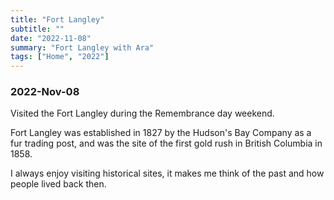 ```yaml
---
title: "Fort Langley"
subtitle: ""
date: "2022-11-08"
summary: "Fort Langley with Ara"
tags: ["Home", "2022"]
---
```



### 2022-Nov-08

Visited the Fort Langley during the Remembrance day weekend.

Fort Langley was established in 1827 by the Hudson's Bay Company as a fur trading post, and was the site of the first gold rush in British Columbia in 1858.

I always enjoy visiting historical sites, it makes me think of the past and how people lived back then.

<div className="mx-auto max-w-lg">
  <DynamicImage
    url="https://storage.googleapis.com/jaeungkim/blog/personal/2022-nov-fortlangley/2022-fortlangley-1.jpg"
    alt="2022-fortlangley-1"
  />
  <DynamicImage
    url="https://storage.googleapis.com/jaeungkim/blog/personal/2022-nov-fortlangley/2022-fortlangley-2.jpg"
    alt="2022-fortlangley-2"
  />
  <DynamicImage
    url="https://storage.googleapis.com/jaeungkim/blog/personal/2022-nov-fortlangley/2022-fortlangley-3.jpg"
    alt="2022-fortlangley-3"
  />
  <DynamicImage
    url="https://storage.googleapis.com/jaeungkim/blog/personal/2022-nov-fortlangley/2022-fortlangley-4.jpg"
    alt="2022-fortlangley-4"
  />
  <DynamicImage
    url="https://storage.googleapis.com/jaeungkim/blog/personal/2022-nov-fortlangley/2022-fortlangley-5.jpg"
    alt="2022-fortlangley-5"
  />
  <DynamicImage
    url="https://storage.googleapis.com/jaeungkim/blog/personal/2022-nov-fortlangley/2022-fortlangley-6.jpg"
    alt="2022-fortlangley-6"
  />
  <DynamicImage
    url="https://storage.googleapis.com/jaeungkim/blog/personal/2022-nov-fortlangley/2022-fortlangley-7.jpg"
    alt="2022-fortlangley-7"
  />
  <DynamicImage
    url="https://storage.googleapis.com/jaeungkim/blog/personal/2022-nov-fortlangley/2022-fortlangley-8.jpg"
    alt="2022-fortlangley-8"
  />
  <DynamicImage
    url="https://storage.googleapis.com/jaeungkim/blog/personal/2022-nov-fortlangley/2022-fortlangley-9.jpg"
    alt="2022-fortlangley-9"
  />
  <DynamicImage
    url="https://storage.googleapis.com/jaeungkim/blog/personal/2022-nov-fortlangley/2022-fortlangley-10.jpg"
    alt="2022-fortlangley-10"
  />
  <DynamicImage
    url="https://storage.googleapis.com/jaeungkim/blog/personal/2022-nov-fortlangley/2022-fortlangley-11.jpg"
    alt="2022-fortlangley-11"
  />
  <DynamicImage
    url="https://storage.googleapis.com/jaeungkim/blog/personal/2022-nov-fortlangley/2022-fortlangley-12.jpg"
    alt="2022-fortlangley-12"
  />
  <DynamicImage
    url="https://storage.googleapis.com/jaeungkim/blog/personal/2022-nov-fortlangley/2022-fortlangley-13.jpg"
    alt="2022-fortlangley-13"
  />
  <DynamicImage
    url="https://storage.googleapis.com/jaeungkim/blog/personal/2022-nov-fortlangley/2022-fortlangley-14.jpg"
    alt="2022-fortlangley-14"
  />
  <DynamicImage
    url="https://storage.googleapis.com/jaeungkim/blog/personal/2022-nov-fortlangley/2022-fortlangley-15.jpg"
    alt="2022-fortlangley-15"
  />
  <DynamicImage
    url="https://storage.googleapis.com/jaeungkim/blog/personal/2022-nov-fortlangley/2022-fortlangley-16.jpg"
    alt="2022-fortlangley-16"
  />
  <DynamicImage
    url="https://storage.googleapis.com/jaeungkim/blog/personal/2022-nov-fortlangley/2022-fortlangley-17.jpg"
    alt="2022-fortlangley-17"
  />
  <DynamicImage
    url="https://storage.googleapis.com/jaeungkim/blog/personal/2022-nov-fortlangley/2022-fortlangley-18.jpg"
    alt="2022-fortlangley-18"
  />
  <DynamicImage
    url="https://storage.googleapis.com/jaeungkim/blog/personal/2022-nov-fortlangley/2022-fortlangley-19.jpg"
    alt="2022-fortlangley-19"
  />
  <DynamicImage
    url="https://storage.googleapis.com/jaeungkim/blog/personal/2022-nov-fortlangley/2022-fortlangley-20.jpg"
    alt="2022-fortlangley-20"
  />
  <DynamicImage
    url="https://storage.googleapis.com/jaeungkim/blog/personal/2022-nov-fortlangley/2022-fortlangley-21.jpg"
    alt="2022-fortlangley-21"
  />
  <DynamicImage
    url="https://storage.googleapis.com/jaeungkim/blog/personal/2022-nov-fortlangley/2022-fortlangley-22.jpg"
    alt="2022-fortlangley-22"
  />
  <DynamicImage
    url="https://storage.googleapis.com/jaeungkim/blog/personal/2022-nov-fortlangley/2022-fortlangley-23.jpg"
    alt="2022-fortlangley-23"
  />
  <DynamicImage
    url="https://storage.googleapis.com/jaeungkim/blog/personal/2022-nov-fortlangley/2022-fortlangley-24.jpg"
    alt="2022-fortlangley-24"
  />
  <DynamicImage
    url="https://storage.googleapis.com/jaeungkim/blog/personal/2022-nov-fortlangley/2022-fortlangley-25.jpg"
    alt="2022-fortlangley-25"
  />
  <DynamicImage
    url="https://storage.googleapis.com/jaeungkim/blog/personal/2022-nov-fortlangley/2022-fortlangley-26.jpg"
    alt="2022-fortlangley-26"
  />
  <DynamicImage
    url="https://storage.googleapis.com/jaeungkim/blog/personal/2022-nov-fortlangley/2022-fortlangley-27.jpg"
    alt="2022-fortlangley-27"
  />
  <DynamicImage
    url="https://storage.googleapis.com/jaeungkim/blog/personal/2022-nov-fortlangley/2022-fortlangley-28.jpg"
    alt="2022-fortlangley-28"
  />
  <DynamicImage
    url="https://storage.googleapis.com/jaeungkim/blog/personal/2022-nov-fortlangley/2022-fortlangley-29.jpg"
    alt="2022-fortlangley-29"
  />
  <DynamicImage
    url="https://storage.googleapis.com/jaeungkim/blog/personal/2022-nov-fortlangley/2022-fortlangley-30.jpg"
    alt="2022-fortlangley-30"
  />
  <DynamicImage
    url="https://storage.googleapis.com/jaeungkim/blog/personal/2022-nov-fortlangley/2022-fortlangley-31.jpg"
    alt="2022-fortlangley-31"
  />
  <DynamicImage
    url="https://storage.googleapis.com/jaeungkim/blog/personal/2022-nov-fortlangley/2022-fortlangley-32.jpg"
    alt="2022-fortlangley-32"
  />
  <DynamicImage
    url="https://storage.googleapis.com/jaeungkim/blog/personal/2022-nov-fortlangley/2022-fortlangley-33.jpg"
    alt="2022-fortlangley-33"
  />
  <DynamicImage
    url="https://storage.googleapis.com/jaeungkim/blog/personal/2022-nov-fortlangley/2022-fortlangley-34.jpg"
    alt="2022-fortlangley-34"
  />
  <DynamicImage
    url="https://storage.googleapis.com/jaeungkim/blog/personal/2022-nov-fortlangley/2022-fortlangley-35.jpg"
    alt="2022-fortlangley-35"
  />
  <DynamicImage
    url="https://storage.googleapis.com/jaeungkim/blog/personal/2022-nov-fortlangley/2022-fortlangley-36.jpg"
    alt="2022-fortlangley-36"
  />
  <DynamicImage
    url="https://storage.googleapis.com/jaeungkim/blog/personal/2022-nov-fortlangley/2022-fortlangley-37.jpg"
    alt="2022-fortlangley-37"
  />
  <DynamicImage
    url="https://storage.googleapis.com/jaeungkim/blog/personal/2022-nov-fortlangley/2022-fortlangley-38.jpg"
    alt="2022-fortlangley-38"
  />
  <DynamicImage
    url="https://storage.googleapis.com/jaeungkim/blog/personal/2022-nov-fortlangley/2022-fortlangley-39.jpg"
    alt="2022-fortlangley-39"
  />
  <DynamicImage
    url="https://storage.googleapis.com/jaeungkim/blog/personal/2022-nov-fortlangley/2022-fortlangley-40.jpg"
    alt="2022-fortlangley-40"
  />
  <DynamicImage
    url="https://storage.googleapis.com/jaeungkim/blog/personal/2022-nov-fortlangley/2022-fortlangley-41.jpg"
    alt="2022-fortlangley-41"
  />
  <DynamicImage
    url="https://storage.googleapis.com/jaeungkim/blog/personal/2022-nov-fortlangley/2022-fortlangley-42.jpg"
    alt="2022-fortlangley-42"
  />
  <DynamicImage
    url="https://storage.googleapis.com/jaeungkim/blog/personal/2022-nov-fortlangley/2022-fortlangley-43.jpg"
    alt="2022-fortlangley-43"
  />
  <DynamicImage
    url="https://storage.googleapis.com/jaeungkim/blog/personal/2022-nov-fortlangley/2022-fortlangley-44.jpg"
    alt="2022-fortlangley-44"
  />
  <DynamicImage
    url="https://storage.googleapis.com/jaeungkim/blog/personal/2022-nov-fortlangley/2022-fortlangley-45.jpg"
    alt="2022-fortlangley-45"
  />
  <DynamicImage
    url="https://storage.googleapis.com/jaeungkim/blog/personal/2022-nov-fortlangley/2022-fortlangley-46.jpg"
    alt="2022-fortlangley-46"
  />
</div>
